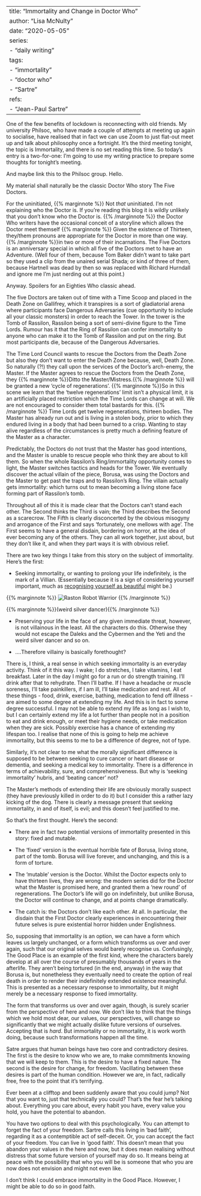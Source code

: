 
---
title: "Immortality and Change in Doctor Who"
author: "Lisa McNulty"
date: "2020-05-05"
series:
    - "daily writing"
tags: 
    - "immortality"
    -  "doctor who"
    -  "Sartre"
refs:
   - "Jean-Paul Sartre"
---

One of the few benefits of lockdown is reconnecting with old friends. My university Philsoc, who have made a couple of attempts at meeting up again to socialise, have realised that in fact we can use Zoom to just flat-out meet up and talk about philosophy once a fortnight. It’s the third meeting tonight, the topic is Immortality, and there is no set reading this time. So today’s entry is a two-for-one: I’m going to use my writing practice to prepare some thoughts for tonight’s meeting.

And maybe link this to the Philsoc group. Hello.

My material shall naturally be the classic Doctor Who story The Five Doctors.

For the uninitiated, {{% marginnote %}}  Not *that* uninitiated. I’m not explaining who the Doctor is. If you’re reading this blog it is wildly unlikely that you don’t know who the Doctor is. {{% /marginnote %}} the Doctor Who writers have the occasional conceit of a storyline which allows the Doctor meet themself  {{% marginnote %}} Given the existence of Thirteen, they/them pronouns are appropriate for the Doctor in more than one way.{{% /marginnote %}}in two or more of their incarnations. The Five Doctors is an anniversary special in which all five of the Doctors met to have an Adventure. (Well four of them, because Tom Baker didn’t want to take part so they used a clip from the unaired serial Shada; or kind of three of them, because Hartnell was dead by then so was replaced with Richard Hurndall and ignore me I’m just nerding out at this point.)

Anyway. Spoilers for an Eighties Who classic ahead.

The five Doctors are taken out of time with a Time Scoop and placed in the Death Zone on Gallifrey, which it transpires is a sort of gladiatorial arena where participants face Dangerous Adversaries (cue opportunity to include all your classic monsters) in order to reach the Tower. In the tower is the Tomb of Rassilon, Rassilon being a sort of semi-divine figure to the Time Lords. Rumour has it that the Ring of Rassilon can confer immortality to anyone who can make it to the Tomb of Rassilon and put on the ring. But most participants die, because of the Dangerous Adversaries.

The Time Lord Council wants to rescue the Doctors from the Death Zone but also they don’t want to enter the Death Zone because, well, Death Zone. So naturally (?!) they call upon the services of the Doctor’s arch-enemy, the Master. If the Master agrees to rescue the Doctors from the Death Zone, they {{% marginnote %}}Ditto the Master/Mistress.{{% /marginnote %}} will be granted a new ‘cycle of regenerations’. {{% marginnote %}}So in this scene we learn that the ‘twelve regenerations’ limit isn’t a physical limit, it is an artificially placed restriction which the Time Lords can change at will. We are not encouraged to consider them total bastards for this.
{{% /marginnote %}} Time Lords get twelve regenerations, thirteen bodies. The Master has already run out and is living in a stolen body, prior to which they endured living in a body that had been burned to a crisp. Wanting to stay alive regardless of the circumstances is pretty much a defining feature of the Master as a character.

  

Predictably, the Doctors do not trust that the Master has good intentions, and the Master is unable to rescue people who think they are about to kill them. So when the whole Rassilon’s Ring/immortality opportunity comes to light, the Master switches tactics and heads for the Tower. We eventually discover the actual villain of the piece, Borusa, was using the Doctors and the Master to get past the traps and to Rassilon’s Ring. The villain actually gets immortality: which turns out to mean becoming a living stone face forming part of Rassilon’s tomb.

Throughout all of this it is made clear that the Doctors can’t stand each other. The Second thinks the Third is vain; the Third describes the Second as a scarecrow. The Fifth is clearly disconcerted by the obvious misogyny and arrogance of the First and says ‘fortunately, one mellows with age’. The First seems to have a general disdain, bordering on horror, at the idea of ever becoming any of the others. They can all work together, just about, but they don’t like it, and when they part ways it is with obvious relief.

There are two key things I take from this story on the subject of immortality. Here’s the first:

-   Seeking immortality, or wanting to prolong your life indefinitely, is the mark of a Villian. (Essentially because it is a sign of considering yourself important, much as [recognising yourself as beautiful](/2020/05/01/beauty-and-identity/) might be.)

{{% marginnote %}} ![Raston Robot Warrior](/img/SilverDancer.png) {{% /marginnote %}}

{{% marginnote %}}(weird silver dancer){{% /marginnote %}}
    
-   Preserving your life in the face of any given immediate threat, however, is not villainous in the least. All the characters do this. Otherwise they would not escape the Daleks and the Cybermen and the Yeti and the weird silver dancer and so on.     



-   ....Therefore villainy is basically forethought?
    

There is, I think, a real sense in which seeking immortality is an everyday activity. Think of it this way. I wake; I do stretches, I take vitamins, I eat breakfast. Later in the day I might go for a run or do strength training. I’ll drink after that to rehydrate. Then I’ll bathe. If I have a headache or muscle soreness, I’ll take painkillers, if I am ill, I’ll take medication and rest. All of these things - food, drink, exercise, bathing, medication to fend off illness - are aimed to some degree at extending my life. And this is in fact to some degree successful. I may not be able to extend my life as long as I wish to, but I can certainly extend my life a lot further than people not in a position to eat and drink enough, or meet their hygiene needs, or take medication when they are sick. Possibly exercise has a chance of extending my lifespan too. I realise that none of this is going to help me achieve immortality, but this seems to me to be a difference of degree, not of type.

Similarly, it’s not clear to me what the morally significant difference is supposed to be between seeking to cure cancer or heart disease or dementia, and seeking a medical key to immortality. There is a difference in terms of achievability, sure, and comprehensiveness. But why is ‘seeking immortality’ hubris, and ‘beating cancer’ not?

The Master’s methods of extending their life are obviously morally suspect (they have previously killed in order to do it) but I consider this a rather lazy kicking of the dog. There is clearly a message present that seeking immortality, in and of itself, is evil; and this doesn’t feel justified to me.

So that’s the first thought. Here’s the second:

-   There are in fact *two* potential versions of immortality presented in this story: fixed and mutable.
    
-   The ‘fixed’ version is the eventual horrible fate of Borusa, living stone, part of the tomb. Borusa will live forever, and unchanging, and this is a form of torture.
    
-   The ‘mutable’ version is the Doctor. Whilst the Doctor expects only to have thirteen lives, they are wrong: the modern series did for the Doctor what the Master is promised here, and granted them a ‘new round’ of regenerations. The Doctor’s life will go on indefinitely, but unlike Borusa, the Doctor will continue to change, and at points change dramatically.
    
-   The catch is: the Doctors don’t like each other. At all. In particular, the disdain that the First Doctor clearly experiences in encountering their future selves is pure existential horror hidden under Englishness.
    

So, supposing that immortality is an option, we can have a form which leaves us largely unchanged, or a form which transforms us over and over again, such that our original selves would barely recognise us. Confusingly, The Good Place is an example of the first kind, where the characters barely develop at all over the course of presumably thousands of years in the afterlife. They aren’t being tortured (in the end, anyway) in the way that Borusa is, but nonetheless they eventually need to create the option of real death in order to render their indefinitely extended existence meaningful. This is presented as a necessary response to immortality, but it might merely be a necessary response to fixed immortality.

The form that transforms us over and over again, though, is surely scarier from the perspective of here and now. We don’t like to think that the things which we hold most dear, our values, our perspectives, will change so significantly that we might actually dislike future versions of ourselves. Accepting that is *hard*. But immortality or no immortality, it is work worth doing, because such transformations happen all the time.

Satre argues that human beings have two core and contradictory desires. The first is the desire to know who we are, to make commitments knowing that we will keep to them. This is the desire to have a fixed nature. The second is the desire for change, for freedom. Vacillating between these desires is part of the human condition. However we are, in fact, radically free, free to the point that it’s terrifying.

Ever been at a clifftop and been suddenly aware that you could jump? Not that you want to, just that technically you could? That’s the fear he’s talking about. Everything you care about, every habit you have, every value you hold, you have the potential to abandon.

You have two options to deal with this psychologically. You can attempt to forget the fact of your freedom. Sartre calls this living in ‘bad faith’, regarding it as a contemptible act of self-deceit. Or, you can accept the fact of your freedom. You can live in ‘good faith’. This doesn’t mean that you abandon your values in the here and now, but it does mean realising without distress that some future version of yourself may do so. It means being at peace with the possibility that who you will be is someone that who you are now does not envision and might not even like.

I don’t think I could embrace immortality in the Good Place. However, I might be able to do so in good faith.